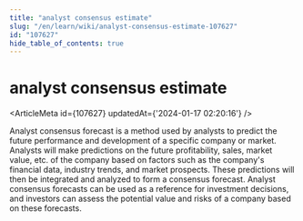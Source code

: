 ```yaml
---
title: "analyst consensus estimate"
slug: "/en/learn/wiki/analyst-consensus-estimate-107627"
id: "107627"
hide_table_of_contents: true
---
```



# analyst consensus estimate

<ArticleMeta id={107627} updatedAt={'2024-01-17 02:20:16'} />
<div className='border-solid border-b border-t-0 my-4 border-[var(--ifm-color-gray-300)]' />

Analyst consensus forecast is a method used by analysts to predict the future performance and development of a specific company or market. Analysts will make predictions on the future profitability, sales, market value, etc. of the company based on factors such as the company's financial data, industry trends, and market prospects. These predictions will then be integrated and analyzed to form a consensus forecast. Analyst consensus forecasts can be used as a reference for investment decisions, and investors can assess the potential value and risks of a company based on these forecasts.

